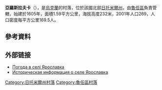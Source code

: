 {{coord|49|47|48|N|29|9|54|E|scale:30000|display=title}}

'''亞羅斯拉夫卡'''（{{lang-uk|Ярославка}}），是[[烏克蘭|烏克蘭]]的村落，位於該國北部[[日托米爾州|日托米爾州]]，由[[魯任區|魯任區]]負責管轄，始建於1605年，面積1.59平方公里，海拔高度232米，2001年人口269，人口密度每平方公里169.5人。

==參考資料==
{{reflist}}

==外部链接==
* [http://weather.in.ua/ua/zhitomirskaja/29652 Погода в селі Ярославка] {{Wayback|url=http://weather.in.ua/ua/zhitomirskaja/29652 |date=20111219160452 }}
* [http://www.surnameindex.info/info/kiev/berdichev/yaroslavka/index.html Историческая информация о селе Ярославка] {{Wayback|url=http://www.surnameindex.info/info/kiev/berdichev/yaroslavka/index.html |date=20210614042212 }} {{ref-ru}}

{{DEFAULTSORT:Ярославка}}
[[Category:日托米爾州村落|Category:日托米爾州村落]]
[[Category:魯任區村落|Category:魯任區村落]]


{{Zhytomyr-geo-stub}}